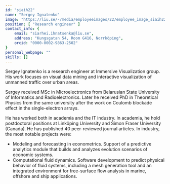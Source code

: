 ```yaml
---
id: "siaih22"
name: "Sergey Ignatenko"
image: "https://liu.se/-/media/employeeimages/22/employee_image_siaih22.jpeg"
position: [ "Research engineer" ]
contact_info: {
    email: "siarhei.ihnatsenka@liu.se",
    address: "Kungsgatan 54, Room G416, Norrköping",
    orcid: "0000-0002-9863-2502"
}
personal_webpage: ""
skills: []
---
```


Sergey Ignatenko is a research engineer at Immersive Visualization group. His work focuses on visual data mining and interactive visualization of unmanned traffic over urban areas.

Sergey received MSc in Microelectronics from Belarusian State University of Informatics and Radioelectronics. Later he received PhD in Theoretical Physics from the same university after the work on Coulomb blockade effect in the single-electron arrays.

He has worked both in academia and the IT industry. In academia, he hold postdoctoral positions at Linköping University and Simon Fraser University (Canada). He has published 40 peer-reviewed journal articles. In industry, the most notable projects were:
- Modeling and forecasting in econometrics. Support of a predictive analytics module that builds and analyzes evolution scenarios of economic systems.
- Computational fluid dynamics. Software development to predict physical behavior of fluid systems, including a mesh generation tool and an integrated environment for free-surface flow analysis in marine, offshore and ship applications.

